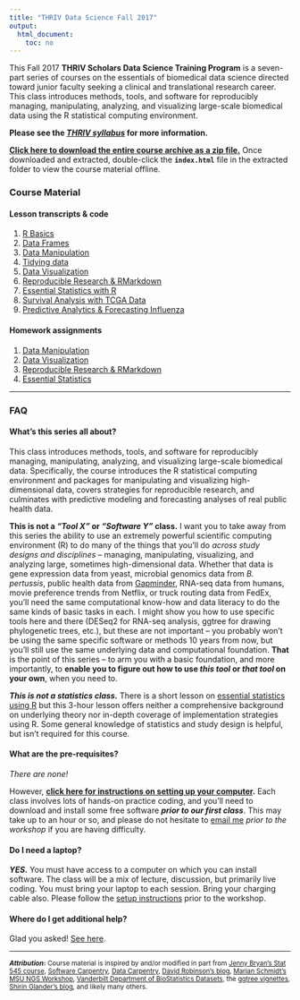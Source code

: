 ```yaml
---
title: "THRIV Data Science Fall 2017"
output: 
  html_document:
    toc: no
---
```


This Fall 2017 **THRIV Scholars Data Science Training Program** is a seven-part series of courses on the essentials of biomedical data science directed toward junior faculty seeking a clinical and translational research career. This class introduces methods, tools, and software for reproducibly managing, manipulating, analyzing, and visualizing large-scale biomedical data using the R statistical computing environment. 

**Please see the _[THRIV syllabus](thriv.html)_ for more information.** 

**[Click here to download the entire course archive as a zip file.](https://github.com/thriv/datasci2017/archive/gh-pages.zip)** Once downloaded and extracted, double-click the **`index.html`** file in the extracted folder to view the course material offline.

### Course Material

#### Lesson transcripts & code

1. [R Basics](r-basics.html)
1. [Data Frames](r-dataframes.html)
1. [Data Manipulation](r-dplyr-yeast.html)
1. [Tidying data](r-tidy.html)
1. [Data Visualization](r-viz-gapminder.html)
1. [Reproducible Research & RMarkdown](r-rmarkdown.html)
1. [Essential Statistics with R](r-stats.html)
1. [Survival Analysis with TCGA Data](r-survival.html)
1. [Predictive Analytics & Forecasting Influenza](r-predictive-modeling.html)

#### Homework assignments

1. [Data Manipulation](r-dplyr-homework.html)
1. [Data Visualization](r-viz-homework.html)
1. [Reproducible Research & RMarkdown](r-rmarkdown-homework.html)
1. [Essential Statistics](r-stats-homework.html)

----

### FAQ

#### What's this series all about? 

This class introduces methods, tools, and software for reproducibly managing, manipulating, analyzing, and visualizing large-scale biomedical data. Specifically, the course introduces the R statistical computing environment and packages for manipulating and visualizing high-dimensional data, covers strategies for reproducible research, and culminates with predictive modeling and forecasting analyses of real public health data.

**This is not a _"Tool X"_ or _"Software Y"_ class.** I want you to take away from this series the ability to use an extremely powerful scientific computing environment (R) to do many of the things that you'll do _across study designs and disciplines_ -- managing, manipulating, visualizing, and analyzing large, sometimes high-dimensional data. Whether that data is gene expression data from yeast, microbial genomics data from _B. pertussis_, public health data from [Gapminder](http://www.gapminder.org/), RNA-seq data from humans, movie preference trends from Netflix, or truck routing data from FedEx, you'll need the same computational know-how and data literacy to do the same kinds of basic tasks in each. I might show you how to use specific tools here and there (DESeq2 for RNA-seq analysis, ggtree for drawing phylogenetic trees, etc.), but these are not important -- you probably won't be using the same specific software or methods 10 years from now, but you'll still use the same underlying data and computational foundation. **That** is the point of this series -- to arm you with a basic foundation, and more importantly, to **enable you to figure out how to use _this tool_ or _that tool_ on your own**, when you need to.

**_This is not a statistics class._** There is a short lesson on [essential statistics using R](r-stats.html) but this 3-hour lesson offers neither a comprehensive background on underlying theory nor in-depth coverage of implementation strategies using R. Some general knowledge of statistics and study design is helpful, but isn't required for this course.


#### What are the pre-requisites?

_There are none!_ 

However, **[click here for instructions on setting up your computer](setup.html).** Each class involves lots of hands-on practice coding, and you'll need to download and install some free software **_prior to our first class_**. This may take up to an hour or so, and please do not hesitate to [email me](people.html) _prior to the workshop_ if you are having difficulty.


<!-- 
## Can I audit this course?

Yes! However, **_you will be expected to attend every class meeting, participate in coding exercises during class, and complete any and all assignments_**, just as if you are taking the course for credit. 

**_UPDATE Feb 9 2016_**: The class is currently full.

[Click here to register to request to audit](https://docs.google.com/forms/d/1tHO-X4DupnHgIEsUei0K3kX5_UfLRK-y2KfxmxC6Ux0/viewform). The first day of the course is Monday, Feb 15, 2016. One week prior to the course starting, I will allow anyone who's requested to audit into the course, giving priority to people registering for credit. There are still plenty of seats open, so good chances you'll be able to get in.
-->

<!--
## Where will the class meet?

Carter Classroom, Health Sciences Library room 1211. This is downstairs one floor to the right (across the hall from Stephen Turner's office).
-->

#### Do I need a laptop?

**_YES._** You must have access to a computer on which you can install software. The class will be a mix of lecture, discussion, but primarily live coding. You must bring your laptop to each session. Bring your charging cable also. Please follow the [setup instructions](setup.html) prior to the workshop.

#### Where do I get additional help?

Glad you asked! [See here](help.html).



----

<small>**_Attribution_:** Course material is inspired by and/or modified in part from [Jenny Bryan's Stat 545 course](http://stat545-ubc.github.io/), [Software Carpentry](http://software-carpentry.org/), [Data Carpentry](http://datacarpentry.org/), [David Robinson's blog](http://varianceexplained.org/), [Marian Schmidt's MSU NGS Workshop](https://github.com/marschmi/NGS2015_RMarkdown_Reproducibility), [Vanderbilt Department of BioStatistics Datasets](http://biostat.mc.vanderbilt.edu/wiki/Main/DataSets?CGISESSID=10713f6d891653ddcbb7ddbdd9cffb79), the [ggtree vignettes](http://bioconductor.org/packages/release/bioc/html/ggtree.html), [Shirin Glander's blog](https://shiring.github.io/machine_learning/2016/11/27/flu_outcome_ML_post), and likely many others.</small>